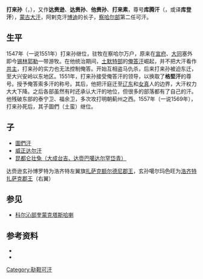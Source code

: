 {{Infobox monarch
| name               =达赉逊（打来孙）
| title              = [[蒙古大汗|蒙古大汗]]
| image              =
| caption            =
| reign              =1547年—1557年
| coronation         = 
| investiture        =
| full name          =
| othertitles        =库登汗
| birth_date         =1520年
| birth_place        =
| death_date         =1557年
| death_place        =
| burial_date        =
| burial_place       =
| predecessor        =[[博迪|博迪]]
| successor          =[[圖們_(韃靼)|圖們]]
| queen              =
| consort            = 
| spouse             =
| spouse 1            =
| spouse 2             =
| spouse 3           =
| spouse 4           =
| spouse 5           =
| spouse 6           =
| spouse 7           =
| offspring          = 
| royal house        =
| dynasty            = 蒙古[[察哈尔部|察哈尔部]]
| father             =[[博迪|博迪]]
| mother             =
| children           =[[圖們_(韃靼)|圖們]]、[[昆都力庄兔台吉|昆都仑壮兔]]
| religion           =
}}
'''打来孙'''（{{lang-mn|Дарайсүн}}，{{bd|1520年||1557年|catIdx=D}}），又作'''达赉逊'''、'''达赉孙'''、'''他赉孙'''、'''打来素'''，尊号'''库腾汗'''（{{lang-mn|Гүдэн хаан}}，或译'''库登汗'''），[[蒙古大汗|蒙古大汗]]，阿剌克汗[[博迪|博迪]]的长子，[[察哈尔部|察哈尔部]]第二任可汗。
==生平==
1547年（一说1551年）打来孙继位，驻牧在察哈尔万户，原来在[[宣府|宣府]]、[[大同|大同]]塞外即今[[锡林郭勒|锡林郭勒]]一带游牧。在他统治期间，[[土默特部|土默特部]]的[[俺答汗|俺答汗]]崛起，并不把大汗看作[[共主|共主]]，打来孙的实力也无法控制俺答。开始互相盗马仇杀，后来打来孙被迫东迁，至大兴安岭以东地区。1551年，打来孙接受俺答汗的领导，以换取了'''格堅汗'''的尊号。授予俺答索多汗的称号。其后，他把汗庭迁至[[辽东|辽东]]和[[女真|女真]]人的边界，大汗权力大大下降。之后各部虽然有时还承认大汗的地位，但很多的部落都有了自己的汗。他残破东部的泰宁卫、福余卫，多次攻打明朝蓟州之西。1557年（一说1569年），打来孙死后，其子圖們（土蛮）继位。

==子==
*[[圖們_(韃靼)|圖們汗]]
*[[威正打儿汗台吉|威正达尔汗]]
*[[昆都力庄兔台吉|昆都仑壮兔（大成台吉、达赍巴噶达尔罕岱青）]]

达赍逊玄孙博罗特为浩齐特左翼旗[[扎萨克额尔德尼郡王|扎萨克额尔德尼郡王]]，玄孙噶尔玛色旺为[[浩齐特扎萨克郡王|浩齐特扎萨克郡王]]（右翼）

==参见==
*[[科尔沁部|科尔沁部]][[奎蒙克塔斯哈喇|奎蒙克塔斯哈喇]]
== 参考资料 ==
* {{cite book|title=《[[草原帝国|草原帝国]]》|author=[[勒内·格鲁塞|勒内·格鲁塞]]|language= fr}}
* {{cite isbn|9787508718989|ref=harv|noedit}}

{{start box}}
{{s-before|[[博迪|博迪]]}}
{{s-title|[[蒙古大汗|蒙古大汗]]|1547年—1557年}}
{{s-after|[[圖們_(韃靼)|圖們汗]]}}
{{end box}}

{{蒙古大汗}}

{{蒙古小作品}}

[[Category:鞑靼可汗|Category:鞑靼可汗]]
